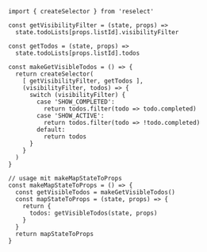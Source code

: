 

<CodeSurfer>

```tsx title="SelectorFactory"
import { createSelector } from 'reselect'

const getVisibilityFilter = (state, props) =>
  state.todoLists[props.listId].visibilityFilter

const getTodos = (state, props) =>
  state.todoLists[props.listId].todos

const makeGetVisibleTodos = () => {
  return createSelector(
    [ getVisibilityFilter, getTodos ],
    (visibilityFilter, todos) => {
      switch (visibilityFilter) {
        case 'SHOW_COMPLETED':
          return todos.filter(todo => todo.completed)
        case 'SHOW_ACTIVE':
          return todos.filter(todo => !todo.completed)
        default:
          return todos
      }
    }
  )
}

// usage mit makeMapStateToProps
const makeMapStateToProps = () => {
  const getVisibleTodos = makeGetVisibleTodos()
  const mapStateToProps = (state, props) => {
    return {
      todos: getVisibleTodos(state, props)
    }
  }
  return mapStateToProps
}
```

</CodeSurfer>

<Notes>

</Notes>
